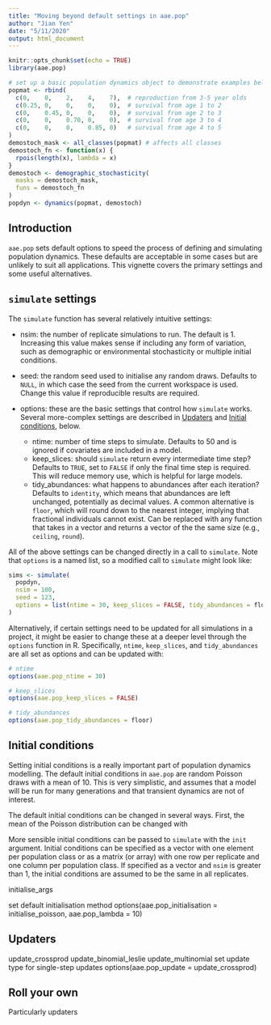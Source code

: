 ```yaml
---
title: "Moving beyond default settings in aae.pop"
author: "Jian Yen"
date: "5/11/2020"
output: html_document
---
```


```r
knitr::opts_chunk$set(echo = TRUE)
library(aae.pop)

# set up a basic population dynamics object to demonstrate examples below
popmat <- rbind(
  c(0,    0,    2,    4,    7),  # reproduction from 3-5 year olds
  c(0.25, 0,    0,    0,    0),  # survival from age 1 to 2
  c(0,    0.45, 0,    0,    0),  # survival from age 2 to 3
  c(0,    0,    0.70, 0,    0),  # survival from age 3 to 4
  c(0,    0,    0,    0.85, 0)   # survival from age 4 to 5
)
demostoch_mask <- all_classes(popmat) # affects all classes
demostoch_fn <- function(x) {
  rpois(length(x), lambda = x)
}
demostoch <- demographic_stochasticity(
  masks = demostoch_mask,
  funs = demostoch_fn
)
popdyn <- dynamics(popmat, demostoch)
```

## Introduction

`aae.pop` sets default options to speed the process of defining and simulating population dynamics. These defaults are acceptable in some cases but are unlikely to suit all applications. This vignette covers the primary settings and some useful alternatives.

## `simulate` settings

The `simulate` function has several relatively intuitive settings:

- nsim: the number of replicate simulations to run. The default is 1. Increasing this value makes sense if including any form of variation, such as demographic or environmental stochasticity or multiple initial conditions.

- seed: the random seed used to initialise any random draws. Defaults to `NULL`, in which case the seed from the current workspace is used. Change this value if reproducible results are required.

- options: these are the basic settings that control how `simulate` works. Several more-complex settings are described in [Updaters](#updaters) and [Initial conditions](#initials), below.
    - ntime: number of time steps to simulate. Defaults to 50 and is ignored if covariates are included in a model.
    - keep_slices: should `simulate` return every intermediate time step? Defaults to `TRUE`, set to `FALSE` if only the final time step is required. This will reduce memory use, which is helpful for large models.
    - tidy_abundances: what happens to abundances after each iteration? Defaults to `identity`, which means that abundances are left unchanged, potentially as decimal values. A common alternative is `floor`, which will round down to the nearest integer, implying that fractional individuals cannot exist. Can be replaced with any function that takes in a vector and returns a vector of the the same size (e.g., `ceiling`, `round`).


All of the above settings can be changed directly in a call to `simulate`. Note that `options` is a named list, so a modified call to `simulate` might look like:

```r
sims <- simulate(
  popdyn,
  nsim = 100,
  seed = 123,
  options = list(ntime = 30, keep_slices = FALSE, tidy_abundances = floor)
)
```

Alternatively, if certain settings need to be updated for all simulations in a project, it might be easier to change these at a deeper level through the `options` function in R. Specifically, `ntime`, `keep_slices`, and `tidy_abundances` are all set as options and can be updated with:

```r
# ntime
options(aae.pop_ntime = 30)

# keep_slices
options(aae.pop_keep_slices = FALSE)

# tidy_abundances
options(aae.pop_tidy_abundances = floor)
```

## Initial conditions {#initals}

Setting initial conditions is a really important part of population dynamics modelling. The default initial conditions in `aae.pop` are random Poisson draws with a mean of 10. This is very simplistic, and assumes that a model will be run for many generations and that transient dynamics are not of interest.

The default initial conditions can be changed in several ways. First, the mean of the Poisson distribution can be changed with 


More sensible initial conditions can be passed to `simulate` with the `init` argument. Initial conditions can be specified as a vector with one element per population class or as a matrix (or array) with one row per replicate and one column per population class. If specified as a vector and `nsim` is greater than 1, the initial conditions are assumed to be the same in all replicates.

initialise_args

   set default initialisation method
  options(aae.pop_initialisation = initialise_poisson,
          aae.pop_lambda = 10)


## Updaters {#updaters}
update_crossprod
update_binomial_leslie
update_multinomial
   set update type for single-step updates
  options(aae.pop_update = update_crossprod)


## Roll your own
Particularly updaters
